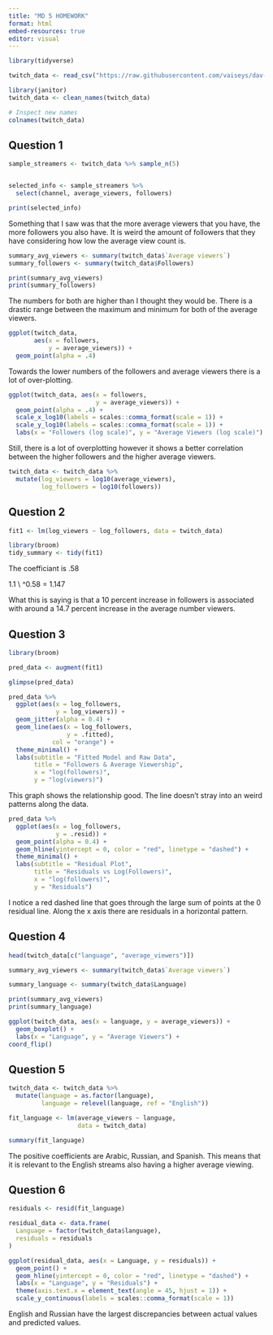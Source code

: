 ```yaml
---
title: "MD 5 HOMEWORK"
format: html
embed-resources: true
editor: visual
---
```


```r
library(tidyverse)

twitch_data <- read_csv("https://raw.githubusercontent.com/vaiseys/dav-course/main/Data/twitchdata-update.csv")
```

```r
library(janitor)
twitch_data <- clean_names(twitch_data)

# Inspect new names
colnames(twitch_data)
```

## Question 1

```r
sample_streamers <- twitch_data %>% sample_n(5)


selected_info <- sample_streamers %>%
  select(channel, average_viewers, followers)

print(selected_info)
```

Something that I saw was that the more average viewers that you have, the more followers you also have. It is weird the amount of followers that they have considering how low the average view count is.

```r
summary_avg_viewers <- summary(twitch_data$`Average viewers`)
summary_followers <- summary(twitch_data$Followers)

print(summary_avg_viewers)
print(summary_followers)
```

The numbers for both are higher than I thought they would be. There is a drastic range between the maximum and minimum for both of the average viewers.

```r
ggplot(twitch_data, 
       aes(x = followers,
           y = average_viewers)) +
  geom_point(alpha = .4)
```

Towards the lower numbers of the followers and average viewers there is a lot of over-plotting.

```r
ggplot(twitch_data, aes(x = followers,
                        y = average_viewers)) +
  geom_point(alpha = .4) +
  scale_x_log10(labels = scales::comma_format(scale = 1)) +
  scale_y_log10(labels = scales::comma_format(scale = 1)) +
  labs(x = "Followers (log scale)", y = "Average Viewers (log scale)")

```

Still, there is a lot of overplotting however it shows a better correlation between the higher followers and the higher average viewers.

```r
twitch_data <- twitch_data %>% 
  mutate(log_viewers = log10(average_viewers), 
         log_followers = log10(followers))
```

## Question 2

```r
fit1 <- lm(log_viewers ~ log_followers, data = twitch_data)

```

```r
library(broom)
tidy_summary <- tidy(fit1)
```

The coefficiant is .58

1.1 \\ \^0.58 = 1.147

What this is saying is that a 10 percent increase in followers is associated with around a 14.7 percent increase in the average number viewers.

## Question 3

```r
library(broom)

pred_data <- augment(fit1)

glimpse(pred_data)
```

```r
pred_data %>% 
  ggplot(aes(x = log_followers, 
             y = log_viewers)) +
  geom_jitter(alpha = 0.4) + 
  geom_line(aes(x = log_followers, 
                y = .fitted), 
            col = "orange") + 
  theme_minimal() +
  labs(subtitle = "Fitted Model and Raw Data", 
       title = "Followers & Average Viewership", 
       x = "log(followers)", 
       y = "log(viewers)")
```

This graph shows the relationship good. The line doesn't stray into an weird patterns along the data.

```r
pred_data %>% 
  ggplot(aes(x = log_followers, 
             y = .resid)) +
  geom_point(alpha = 0.4) + 
  geom_hline(yintercept = 0, color = "red", linetype = "dashed") +
  theme_minimal() +
  labs(subtitle = "Residual Plot", 
       title = "Residuals vs Log(Followers)", 
       x = "log(followers)", 
       y = "Residuals")
```

I notice a red dashed line that goes through the large sum of points at the 0 residual line. Along the x axis there are residuals in a horizontal pattern.

## Question 4

```r
head(twitch_data[c("language", "average_viewers")])

```

```r
summary_avg_viewers <- summary(twitch_data$`Average viewers`)

summary_language <- summary(twitch_data$Language)

print(summary_avg_viewers)
print(summary_language)

```

```r
ggplot(twitch_data, aes(x = language, y = average_viewers)) +
  geom_boxplot() +
  labs(x = "Language", y = "Average Viewers") +
coord_flip()
```

## Question 5 

```r
twitch_data <- twitch_data %>% 
  mutate(language = as.factor(language), 
         language = relevel(language, ref = "English"))
```

```r
fit_language <- lm(average_viewers ~ language,
                   data = twitch_data)

summary(fit_language)
```

The positive coefficients are Arabic, Russian, and Spanish. This means that it is relevant to the English streams also having a higher average viewing.

## Question 6 

```r
residuals <- resid(fit_language)

residual_data <- data.frame(
  Language = factor(twitch_data$language), 
  residuals = residuals
)

ggplot(residual_data, aes(x = Language, y = residuals)) +
  geom_point() +
  geom_hline(yintercept = 0, color = "red", linetype = "dashed") +
  labs(x = "Language", y = "Residuals") +
  theme(axis.text.x = element_text(angle = 45, hjust = 1)) +
  scale_y_continuous(labels = scales::comma_format(scale = 1))

```

English and Russian have the largest discrepancies between actual values and predicted values.
